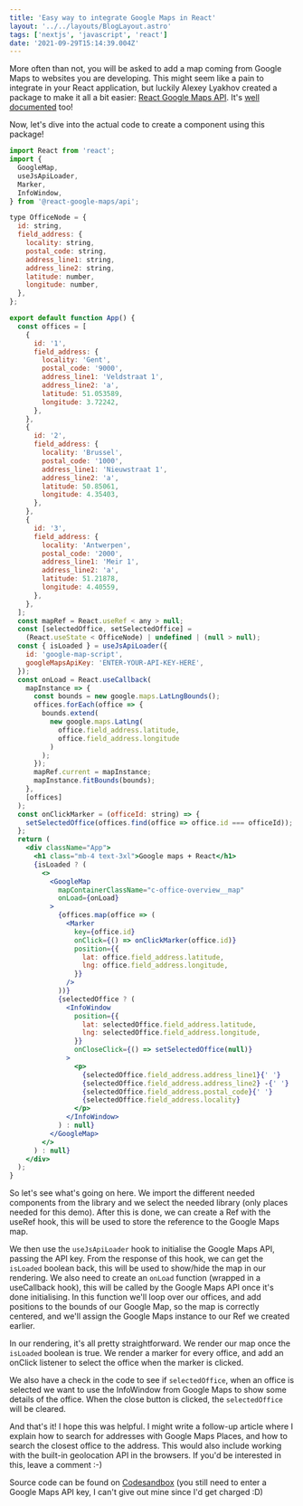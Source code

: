 ```yaml
---
title: 'Easy way to integrate Google Maps in React'
layout: '../../layouts/BlogLayout.astro'
tags: ['nextjs', 'javascript', 'react']
date: '2021-09-29T15:14:39.004Z'
---
```


More often than not, you will be asked to add a map coming from Google Maps to websites
you are developing. This might seem like a pain to integrate in your React application,
but luckily Alexey Lyakhov created a package to make it all a bit easier: [React
Google Maps API](https://github.com/JustFly1984/react-google-maps-api). It's [well
documented](https://react-google-maps-api-docs.netlify.app/) too!

Now, let's dive into the actual code to create a component using this package!

```jsx
import React from 'react';
import {
  GoogleMap,
  useJsApiLoader,
  Marker,
  InfoWindow,
} from '@react-google-maps/api';

type OfficeNode = {
  id: string,
  field_address: {
    locality: string,
    postal_code: string,
    address_line1: string,
    address_line2: string,
    latitude: number,
    longitude: number,
  },
};

export default function App() {
  const offices = [
    {
      id: '1',
      field_address: {
        locality: 'Gent',
        postal_code: '9000',
        address_line1: 'Veldstraat 1',
        address_line2: 'a',
        latitude: 51.053589,
        longitude: 3.72242,
      },
    },
    {
      id: '2',
      field_address: {
        locality: 'Brussel',
        postal_code: '1000',
        address_line1: 'Nieuwstraat 1',
        address_line2: 'a',
        latitude: 50.85061,
        longitude: 4.35403,
      },
    },
    {
      id: '3',
      field_address: {
        locality: 'Antwerpen',
        postal_code: '2000',
        address_line1: 'Meir 1',
        address_line2: 'a',
        latitude: 51.21878,
        longitude: 4.40559,
      },
    },
  ];
  const mapRef = React.useRef < any > null;
  const [selectedOffice, setSelectedOffice] =
    (React.useState < OfficeNode) | undefined | (null > null);
  const { isLoaded } = useJsApiLoader({
    id: 'google-map-script',
    googleMapsApiKey: 'ENTER-YOUR-API-KEY-HERE',
  });
  const onLoad = React.useCallback(
    mapInstance => {
      const bounds = new google.maps.LatLngBounds();
      offices.forEach(office => {
        bounds.extend(
          new google.maps.LatLng(
            office.field_address.latitude,
            office.field_address.longitude
          )
        );
      });
      mapRef.current = mapInstance;
      mapInstance.fitBounds(bounds);
    },
    [offices]
  );
  const onClickMarker = (officeId: string) => {
    setSelectedOffice(offices.find(office => office.id === officeId));
  };
  return (
    <div className="App">
      <h1 class="mb-4 text-3xl">Google maps + React</h1>
      {isLoaded ? (
        <>
          <GoogleMap
            mapContainerClassName="c-office-overview__map"
            onLoad={onLoad}
          >
            {offices.map(office => (
              <Marker
                key={office.id}
                onClick={() => onClickMarker(office.id)}
                position={{
                  lat: office.field_address.latitude,
                  lng: office.field_address.longitude,
                }}
              />
            ))}
            {selectedOffice ? (
              <InfoWindow
                position={{
                  lat: selectedOffice.field_address.latitude,
                  lng: selectedOffice.field_address.longitude,
                }}
                onCloseClick={() => setSelectedOffice(null)}
              >
                <p>
                  {selectedOffice.field_address.address_line1}{' '}
                  {selectedOffice.field_address.address_line2} -{' '}
                  {selectedOffice.field_address.postal_code}{' '}
                  {selectedOffice.field_address.locality}
                </p>
              </InfoWindow>
            ) : null}
          </GoogleMap>
        </>
      ) : null}
    </div>
  );
}
```

So let's see what's going on here.
We import the different needed components from the library and we select the needed library (only places needed for this demo).
After this is done, we can create a Ref with the useRef hook, this will be used to store the reference to the Google Maps map.

We then use the `useJsApiLoader` hook to initialise the Google Maps API, passing the API key.
From the response of this hook, we can get the `isLoaded` boolean back, this will be used to show/hide the map in our rendering.
We also need to create an `onLoad` function (wrapped in a useCallback hook), this will be called by the Google Maps API once it's done initialising.
In this function we'll loop over our offices, and add positions to the bounds of our Google Map, so the map is correctly centered, and we'll assign the Google Maps instance to our Ref we created earlier.

In our rendering, it's all pretty straightforward. We render our map once the `isLoaded` boolean is true.
We render a marker for every office, and add an onClick listener to select the office when the marker is clicked.

We also have a check in the code to see if `selectedOffice`, when an office is selected we want to use the InfoWindow from Google Maps to show some details of the office.
When the close button is clicked, the `selectedOffice` will be cleared.

And that's it!
I hope this was helpful.
I might write a follow-up article where I explain how to search for addresses with Google Maps Places, and how to search the closest office to the address. This would also include working with the built-in geolocation API in the browsers.
If you'd be interested in this, leave a comment :-)

Source code can be found on [Codesandbox](https://codesandbox.io/s/gracious-hypatia-fowlq) (you still need to enter a Google Maps API key, I can't give out mine since I'd get charged :D)
